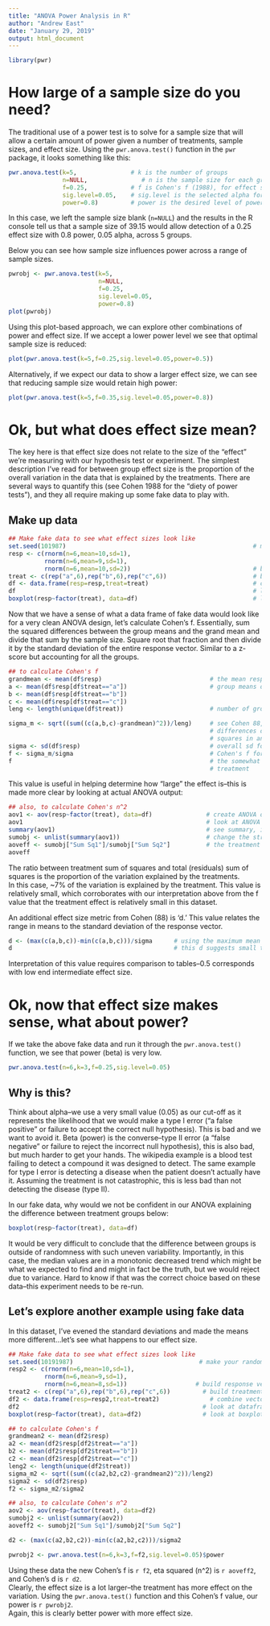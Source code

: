 ---
title: "ANOVA Power Analysis in R"
author: "Andrew East"
date: "January 29, 2019"
output: html_document
---

```{r library, echo=F}
library(pwr)
```

# How large of a sample size do you need?

The traditional use of a power test is to solve for a sample size that will allow a certain amount of power given a number of treatments, sample sizes, and effect size.  Using the `pwr.anova.test()` function in the `pwr` package, it looks something like this:

```{r pwr test from package}
pwr.anova.test(k=5,               # k is the number of groups
               n=NULL,               # n is the sample size for each group
               f=0.25,            # f is Cohen's f (1988), for effect size
               sig.level=0.05,    # sig.level is the selected alpha for your hypothesis test
               power=0.8)         # power is the desired level of power (beta)

```

In this case, we left the sample size blank (`n=NULL`) and the results in the R console tell us that a sample size of 39.15 would allow detection of a 0.25 effect size with 0.8 power, 0.05 alpha, across 5 groups.

Below you can see how sample size influences power across a range of sample sizes.
```{r plot of power test, fig.height=5,fig.width=5}
pwrobj <- pwr.anova.test(k=5,               
                         n=NULL,               
                         f=0.25,            
                         sig.level=0.05,   
                         power=0.8)
plot(pwrobj)

```

Using this plot-based approach, we can explore other combinations of power and effect size.
If we accept a lower power level we see that optimal sample size is reduced:

```{r low power plot, fig.height=5, fig.width=5,echo=F}
plot(pwr.anova.test(k=5,f=0.25,sig.level=0.05,power=0.5))

```

Alternatively, if we expect our data to show a larger effect size, we can see that reducing sample size would retain high power:

```{r high effect size plot, fig.height=5, fig.width=5, echo=F}
plot(pwr.anova.test(k=5,f=0.35,sig.level=0.05,power=0.8))

```

# Ok, but what does effect size mean?

The key here is that effect size does not relate to the size of the "effect" we're measuring with our hypothesis test or experiment.
The simplest description I've read for between group effect size is the proportion of the overall variation in the data that is explained by the treatments.  There are several ways to quantify this (see Cohen 1988 for the "diety of power tests"), and they all require making up some fake data to play with.

## Make up data

```{r fake data}
## Make fake data to see what effect sizes look like
set.seed(101987)                                                    # make your random numbers the same as mine for this R session (close after done!!)
resp <- c(rnorm(n=6,mean=10,sd=1),
          rnorm(n=6,mean=9,sd=1),
          rnorm(n=6,mean=10,sd=2))                                  # build response vector
treat <- c(rep("a",6),rep("b",6),rep("c",6))                        # build treatment vector
df <- data.frame(resp=resp,treat=treat)                             # combine vectors into dataframe
df                                                                  # look at dataframe
boxplot(resp~factor(treat), data=df)                                # look at boxplot of same data


```

Now that we have a sense of what a data frame of fake data would look like for a very clean ANOVA design, let's calculate Cohen's f.
Essentially, sum the squared differences between the group means and the grand mean and divide that sum by the sample size.  Square root that fraction and then divide it by the standard deviation of the entire response vector.  Similar to a z-score but accounting for all the groups.

```{r cohens f}
## to calculate Cohen's f
grandmean <- mean(df$resp)                              # the mean resp of the df
a <- mean(df$resp[df$treat=="a"])                       # group means of df
b <- mean(df$resp[df$treat=="b"])
c <- mean(df$resp[df$treat=="c"])
leng <- length(unique(df$treat))                        # number of groups

sigma_m <- sqrt((sum((c(a,b,c)-grandmean)^2))/leng)     # see Cohen 88, page 275, but essentially the sum of the squared mean 
                                                        # differences divded by number of groups and sqaure rooted (similar to sum of 
                                                        # squares in an ANOVA)
sigma <- sd(df$resp)                                    # overall sd for response
f <- sigma_m/sigma                                      # Cohen's f for this particular ANOVA test.
f                                                       # the somewhat small size indicates that there is little effect of the 
                                                        # treatment

```

This value is useful in helping determine how "large" the effect is--this is made more clear by looking at actual ANOVA output:

```{r anova output}
## also, to calculate Cohen's n^2
aov1 <- aov(resp~factor(treat), data=df)               # create ANOVA object with resp explained by factorized treatment in df dataframe
aov1                                                   # look at ANOVA object
summary(aov1)                                          # see summary, including p-value, of ANOVA object
sumobj <- unlist(summary(aov1))                        # change the structure of the anova summary object
aoveff <- sumobj["Sum Sq1"]/sumobj["Sum Sq2"]          # the treatment sum of squares / residual sum of squares
aoveff

```

The ratio between treatment sum of squares and total (residuals) sum of squares is the proportion of the variation explained by the treatments.  
In this case, ~7% of the variation is explained by the treatment.  This value is relatively small, which corroborates with our interpretation above from the f value that the treatment effect is relatively small in this dataset.


An additional effect size metric from Cohen (88) is 'd.'  This value relates the range in means to the standard deviation of the response vector.
```{r cohens d from max max and min min}
d <- (max(c(a,b,c))-min(c(a,b,c)))/sigma      # using the maximum mean and minimum mean 
d                                             # this d suggests small to intermediate effects

```
Interpretation of this value requires comparison to tables--0.5 corresponds with low end intermediate effect size.


# Ok, now that effect size makes sense, what about power?

If we take the above fake data and run it through the `pwr.anova.test()` function, we see that power (beta) is very low.

```{r plot using values}

pwr.anova.test(n=6,k=3,f=0.25,sig.level=0.05)

```

## Why is this?  
Think about alpha--we use a very small value (0.05) as our cut-off as it represents the likelihood that we would make a type I error ("a false positive" or failure to accept the correct null hypothesis).  This is bad and we want to avoid it.  Beta (power) is the converse--type II error (a "false negative" or failure to reject the incorrect null hypothesis), this is also bad, but much harder to get your hands.  The wikipedia example is a blood test failing to detect a compound it was designed to detect.  The same example for type I error is detecting a disease when the patient doesn't actually have it.  Assuming the treatment is not catastrophic, this is less bad than not detecting the disease (type II).

In our fake data, why would we not be confident in our ANOVA explaining the difference between treatment groups below:
```{r boxplot, echo=F, fig.height=5, fig.width=5}
boxplot(resp~factor(treat), data=df)

```

It would be very difficult to conclude that the difference between groups is outside of randomness with such uneven variability.  Importantly, in this case, the median values are in a monotonic decreased trend which might be what we expected to find and might in fact be the truth, but we would reject due to variance.  Hard to know if that was the correct choice based on these data--this experiment needs to be re-run.

## Let's explore another example using fake data

In this dataset, I've evened the standard deviations and made the means more different...let's see what happens to our effect size.
```{r}
## Make fake data to see what effect sizes look like
set.seed(10191987)                                   # make your random numbers the same as mine for this R session
resp2 <- c(rnorm(n=6,mean=10,sd=1),
          rnorm(n=6,mean=9,sd=1),
          rnorm(n=6,mean=8,sd=1))                   # build response vector
treat2 <- c(rep("a",6),rep("b",6),rep("c",6))         # build treatment vector
df2 <- data.frame(resp=resp2,treat=treat2)              # combine vectors into dataframe
df2                                                   # look at dataframe
boxplot(resp~factor(treat), data=df2)                 # look at boxplot of same data

```

```{r calcs hidden, echo=F}

## to calculate Cohen's f
grandmean2 <- mean(df2$resp)                          
a2 <- mean(df2$resp[df2$treat=="a"])                       
b2 <- mean(df2$resp[df2$treat=="b"])
c2 <- mean(df2$resp[df2$treat=="c"])
leng2 <- length(unique(df2$treat))
sigma_m2 <- sqrt((sum((c(a2,b2,c2)-grandmean2)^2))/leng2)
sigma2 <- sd(df2$resp) 
f2 <- sigma_m2/sigma2

## also, to calculate Cohen's n^2
aov2 <- aov(resp~factor(treat), data=df2)
sumobj2 <- unlist(summary(aov2))  
aoveff2 <- sumobj2["Sum Sq1"]/sumobj2["Sum Sq2"]       

d2 <- (max(c(a2,b2,c2))-min(c(a2,b2,c2)))/sigma2 

pwrobj2 <- pwr.anova.test(n=6,k=3,f=f2,sig.level=0.05)$power
```

Using these data the new Cohen's f is `r f2`, eta squared (n^2) is `r aoveff2`, and Cohen's d is `r d2`.  
Clearly, the effect size is a lot larger--the treatment has more effect on the variation.
Using the `pwr.anova.test()` function and this Cohen's f value, our power is `r pwrobj2`.  
Again, this is clearly better power with more effect size.









